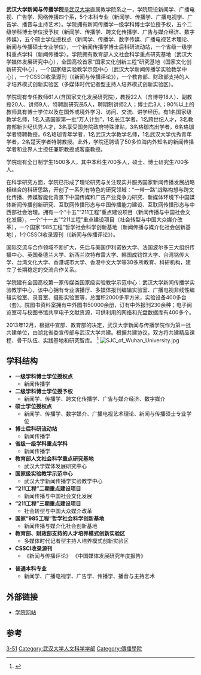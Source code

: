 {{Infobox University Department
 |名称              = 武汉大学新闻与传播学院
 |其他名称        = School of Journalism and Communication, Wuhan University
 |徽标              = [[File:_Xwxy@whu.jpg|File: Xwxy@whu.jpg]]
 |徽标说明        =
 |隶属              =[[武汉大学|武汉大学]][[武汉大学社会科学学部|人文科学学部]]
 |建立时间        =[[2000年12月|2000年12月]]
 |关闭时间        =
 |类型              =学院
 |下属              =
 |主管官员        =
 |主席              =
 |党委书记        =[[吴爱军|吴爱军]]
 |院长              =[[强月新|强月新]]
 |系主任           =
 |所长              =
 |部长              =
 |主任              =
 |头衔              =
 |头衔人名        =
 |教师              =54
 |员工              =
 |学生              =1500
 |本科生           =800
 |研究生           =500
 |博士生           =200
 |其他学生        =
 |地址              = {{CHN}}[[湖北省|湖北省]][[武汉市|武汉市]][[珞珈山|珞珈山]]
 |国家              =
 |省                 =
 |市                 =
 |坐标              =
 |网址              =http://journal.whu.edu.cn/
 |标志              =
 |脚注              =
}}
'''武汉大学新闻与传播学院'''是[[武汉大学|武汉大学]]直属教学院系之一，学院现设新闻学、广播电视、广告学、网络传播四个系，5个本科专业（新闻学、传播学、广播电视学、广告学、播音与主持艺术）。学院拥有新闻传播学一级学科博士学位授予权，五个二级学科博士学位授予权（新闻学、传播学、跨文化传播学、广告与媒介经济、数字传媒），五个硕士学位授权点（新闻学、传播学、数字传媒、广播电视艺术理论、新闻与传播硕士专业学位），一个新闻传播学博士后科研流动站，一个省级一级学科重点学科（新闻传播学）。学院拥有教育部人文社会科学重点研究基地（武汉大学媒体发展研究中心），全国高校首家“国家文化创新工程”研究基地（国家文化创新研究中心），一个国家级实验教学示范中心（武汉大学新闻传播学实验教学中心），一个CSSCI收录源刊（《新闻与传播评论》），一个教育部、财政部支持的人才培养模式创新实验区（多媒体时代记者型主持人培养模式创新实验区）。

学院现有专任教师61人(含国家文化发展研究院)，教授22人（含博导18人）、副教授20人、讲师9人、特聘副研究员5人，聘期制讲师2人；博士后3人；90%以上的教师具有博士学位以及在国外或境外学习、访问、交流、讲学经历。有1名国家级教学名师，1名入选国家第一批“万人计划”，1名长江学者，1名跨世纪人才，3名教育部新世纪优秀人才，3名享受国务院政府特殊津贴，3名珞珈杰出学者，6名珞珈学者特聘教授，6名珞珈青年学者，1名武汉大学教学名师，1名武汉大学优秀青年学者，2名楚天学者特聘教授。此外，学院还聘请了50多位海内外知名的新闻传播学者和业界人士担任兼职教授或客座教授。

学院现有全日制学生1500多人，其中本科生700多人，硕士、博士研究生700多人。

在科学研究方面，学院已形成了理论研究与关注现实并服务国家新闻传播发展战略相结合的科研思路，开创了一系列有特色的研究领域：“一带一路”战略构想与跨文化传播、传媒智能化背景下中国传媒和广告产业竞争力研究、新媒体环境下中国媒体新闻传播创新研究、互联网传播形态与中国传播能力建设、互联网传播形态与中西部社会治理。拥有一个“十五”“211工程”重点建设项目（新闻传播与中国社会文化发展），一个“十一五”“211工程”重点建设项目（社会转型与中国大众媒介改革），一个国家“985工程”哲学社会科学创新基地（新闻传播与媒介化社会创新基地），1个CSSCI收录源刊（《新闻与传播评论》）。

国际交流与合作领域不断扩大，先后与美国伊利诺依大学、法国波尔多三大组织传播中心、英国桑德兰大学、新西兰坎特布雷大学、韩国成钧馆大学、台湾铭传大学、台湾文化大学、香港城市大学、香港中文大学等30多所教育、科研机构，建立了长期稳定的交流合作关系。

学院建有全国高校第一家传媒类国家级实验教学示范中心：武汉大学新闻传播学实验教学中心，该中心拥有专业演播厅、多媒体报刊编辑实验室、广播电视非线性编辑实验室、录音室、摄影实验室等，总面积2000多平方米，实验设备400多台（套）。院图书资料室拥有中外图书50000余册，订有中外报刊230余种；电子阅览室可与校图书馆共享电子文献资源，可供利用的网络和光盘数据库有400多个。

2013年12月，根据中宣部、教育部的决定，武汉大学新闻与传播学院作为第一批共建单位，由湖北省委宣传部与武汉大学共建。根据共建协议，双方将共建精品课程、骨干队伍、实践基地和研究智库。
<ref name="学院简介">{{cite web | url=http://journal.whu.edu.cn/intro/brief | title=学院简介 | accessdate=2012-03-08 | archive-url=https://web.archive.org/web/20130310141748/http://journal.whu.edu.cn/intro/brief | archive-date=2013-03-10 | dead-url=yes }}</ref>
[[File:SJC_of_Wuhan_University.jpg|thumb]]

==学科结构==
*'''一级学科博士学位授权点'''
**新闻传播学
*'''二级学科博士学位授予权'''
**新闻学、传播学、跨文化传播学、广告与媒介经济、数字媒介
*'''硕士学位授权点'''
**新闻学、传播学、数字媒介、广播电视艺术理论、新闻与传播硕士专业学位
*'''博士后科研流动站'''
**新闻传播学
*'''省级一级学科重点学科'''
**新闻传播学
*'''教育部人文社会科学重点研究基地'''
**武汉大学媒体发展研究中心
*'''国家级实验教学示范中心'''
**武汉大学新闻传播学实验教学中心
*'''“211工程”二期重点建设项目'''
**新闻传播与中国社会文化发展
*'''“211工程”三期重点建设项目'''
**社会转型与中国大众媒介改革
*'''国家“985工程”哲学社会科学创新基地'''
**新闻传播与媒介化社会创新基地
*'''教育部、财政部支持的人才培养模式创新实验区'''
**多媒体时代记者型主持人培养模式创新实验区
*'''CSSCI收录源刊'''
**《新闻与传播评论》 《中国媒体发展研究年度报告》

*'''普通本科专业'''
**新闻学、广播电视学、广告学、传播学、播音与主持艺术

==外部链接==
* [https://web.archive.org/web/20120113172054/http://journal.whu.edu.cn/ 学院网站]
==参考==
{{reflist}}
{{武汉大学}}
[[Category:武汉大学附属学院|3-51]]
[[Category:武汉大学人文科学学部|Category:武汉大学人文科学学部]]
[[Category:傳播學院|Category:傳播學院]]